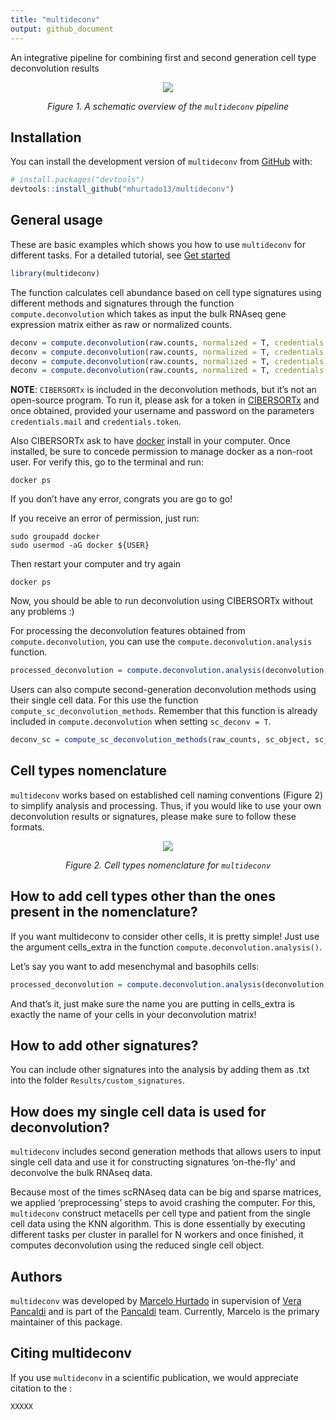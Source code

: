 ```yaml
---
title: "multideconv"
output: github_document
---
```


An integrative pipeline for combining first and second generation cell type deconvolution results

<!-- badges: start -->

<!-- badges: end -->

<p align="center">
<img src="man/figures/overview.png?raw=true"/>
</p>

<p align="center">
  <em>Figure 1. A schematic overview of the `multideconv` pipeline</em>
</p>

## Installation

You can install the development version of `multideconv` from [GitHub](https://github.com/) with:

``` r
# install.packages("devtools")
devtools::install_github("mhurtado13/multideconv")
```

## General usage

These are basic examples which shows you how to use `multideconv` for different tasks. For a detailed tutorial, see [Get started](https://mhurtado13.github.io/multideconv/articles/multideconv.html)

``` r
library(multideconv)
```

The function calculates cell abundance based on cell type signatures using different methods and signatures through the function `compute.deconvolution` which takes as input the bulk RNAseq gene expression matrix either as raw or normalized counts.

``` r
deconv = compute.deconvolution(raw.counts, normalized = T, credentials.mail = "xxxx", credentials.token = "xxxxxx", file_name = "Tutorial") 
deconv = compute.deconvolution(raw.counts, normalized = T, credentials.mail = "xxxx", credentials.token = "xxxxxx", methods = c("Quantiseq", "MCP", "XCell", "DWLS"), file_name = "Test") 
deconv = compute.deconvolution(raw.counts, normalized = T, credentials.mail = "xxxx", credentials.token = "xxxxxx", signatures_exclude = "BPRNACan", file_name = "Tutorial")
deconv = compute.deconvolution(raw.counts, normalized = T, credentials.mail = "xxxx", credentials.token = "xxxxxx", sc_deconv = T, sc_matrix = sc.object, cell_label = cell_labels, sample_label = bath_ids, name_sc_signature = "Signature_test", file_name = "Test")
```

**NOTE**: `CIBERSORTx` is included in the deconvolution methods, but it's not an open-source program. To run it, please ask for a token in [CIBERSORTx](https://cibersortx.stanford.edu/register.php) and once obtained, provided your username and password on the parameters `credentials.mail` and `credentials.token`.

Also CIBERSORTx ask to have [docker](https://kinsta.com/blog/install-docker-ubuntu/#installing-docker-desktop-on-ubuntu) install in your computer. Once installed, be sure to concede permission to manage docker as a non-root user. For verify this, go to the terminal and run:

```         
docker ps
```

If you don't have any error, congrats you are go to go!

If you receive an error of permission, just run:

```         
sudo groupadd docker
sudo usermod -aG docker ${USER}
```

Then restart your computer and try again

```         
docker ps
```

Now, you should be able to run deconvolution using CIBERSORTx without any problems :)

For processing the deconvolution features obtained from `compute.deconvolution`, you can use the `compute.deconvolution.analysis` function.

``` r
processed_deconvolution = compute.deconvolution.analysis(deconvolution, corr = 0.7, seed = 123, return = T)
```

Users can also compute second-generation deconvolution methods using their single cell data. For this use the function `compute_sc_deconvolution_methods`. Remember that this function is already included in `compute.deconvolution` when setting `sc_deconv = T`.

``` r
deconv_sc = compute_sc_deconvolution_methods(raw_counts, sc_object, sc_metadata, cell_annotations, samples_ids, name_object, normalized = T, n_cores = 4, cbsx_name = "XXX", cbsx_token = "XXX")
```

## Cell types nomenclature

`multideconv` works based on established cell naming conventions (Figure 2) to simplify analysis and processing. Thus, if you would like to use your own deconvolution results or signatures, please make sure to follow these formats.

<p align="center">
<img src="man/figures/cell_types.png?raw=true"/>
</p>

<p align="center">
  <em>Figure 2. Cell types nomenclature for `multideconv`</em>
</p>

## How to add cell types other than the ones present in the nomenclature?

If you want multideconv to consider other cells, it is pretty simple! Just use the argument cells_extra in the function `compute.deconvolution.analysis()`.

Let's say you want to add mesenchymal and basophils cells:

``` r
processed_deconvolution = compute.deconvolution.analysis(deconvolution, corr = 0.7, seed = 123, cells_extra = c("mesenchymal", "basophils")) 
```

And that's it, just make sure the name you are putting in cells_extra is exactly the name of your cells in your deconvolution matrix!

## How to add other signatures?

You can include other signatures into the analysis by adding them as .txt into the folder `Results/custom_signatures`.

## How does my single cell data is used for deconvolution?

`multideconv` includes second generation methods that allows users to input single cell data and use it for constructing signatures 'on-the-fly' and deconvolve the bulk RNAseq data.

Because most of the times scRNAseq data can be big and sparse matrices, we applied 'preprocessing' steps to avoid crashing the computer. For this, `multideconv` construct metacells per cell type and patient from the single cell data using the KNN algorithm. This is done essentially by executing different tasks per cluster in parallel for N workers and once finished, it computes deconvolution using the reduced single cell object.

## Authors

`multideconv` was developed by [Marcelo Hurtado](https://github.com/mhurtado13) in supervision of [Vera Pancaldi](https://github.com/VeraPancaldi) and is part of the [Pancaldi](https://github.com/VeraPancaldiLab) team. Currently, Marcelo is the primary maintainer of this package.

## Citing multideconv

If you use `multideconv` in a scientific publication, we would appreciate citation to the :

```         
XXXXX
```
